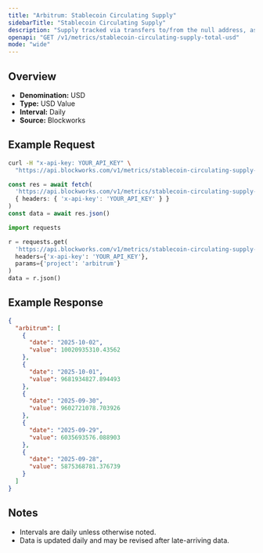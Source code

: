 ```yaml
---
title: "Arbitrum: Stablecoin Circulating Supply"
sidebarTitle: "Stablecoin Circulating Supply"
description: "Supply tracked via transfers to/from the null address, as well as distinct issuance and redemption events for supported stablecoins. Circulating supply remove supply held in bridges, token treasuries, and known mint/burn addresses."
openapi: "GET /v1/metrics/stablecoin-circulating-supply-total-usd"
mode: "wide"
---
```


## Overview

- **Denomination:** USD
- **Type:** USD Value
- **Interval:** Daily
- **Source:** Blockworks

## Example Request

<CodeGroup>

```bash cURL
curl -H "x-api-key: YOUR_API_KEY" \
  "https://api.blockworks.com/v1/metrics/stablecoin-circulating-supply-total-usd?project=arbitrum"
```

```typescript TypeScript
const res = await fetch(
  'https://api.blockworks.com/v1/metrics/stablecoin-circulating-supply-total-usd?project=arbitrum',
  { headers: { 'x-api-key': 'YOUR_API_KEY' } }
)
const data = await res.json()
```

```python Python
import requests

r = requests.get(
  'https://api.blockworks.com/v1/metrics/stablecoin-circulating-supply-total-usd',
  headers={'x-api-key': 'YOUR_API_KEY'},
  params={'project': 'arbitrum'}
)
data = r.json()
```

</CodeGroup>

## Example Response

```json
{
  "arbitrum": [
    {
      "date": "2025-10-02",
      "value": 10020935310.43562
    },
    {
      "date": "2025-10-01",
      "value": 9681934827.894493
    },
    {
      "date": "2025-09-30",
      "value": 9602721078.703926
    },
    {
      "date": "2025-09-29",
      "value": 6035693576.088903
    },
    {
      "date": "2025-09-28",
      "value": 5875368781.376739
    }
  ]
}
```

## Notes
- Intervals are daily unless otherwise noted.
- Data is updated daily and may be revised after late-arriving data.